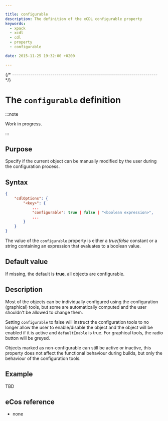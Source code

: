 ```yaml
---

title: configurable
description: The definition of the xCDL configurable property
keywords:
  - xpack
  - xcdl
  - cdl
  - property
  - configurable

date: 2015-11-25 19:32:00 +0200

---
```



{/* ------------------------------------------------------------------------ */}

# The `configurable` definition

:::note

Work in progress.

:::

## Purpose

Specify if the current object can be manually modified by the user during the configuration process.

## Syntax

```json {5}
{
    "cdlOptions": {
        "<key>": {
            ...
            "configurable": true | false | "<boolean expression>",
            ...
        }
    }
}
```

The value of the `configurable` property is either a _true_/_false_ constant or a string containing an expression that evaluates to a boolean value.

## Default value

If missing, the default is **true**, all objects are configurable.

## Description

Most of the objects can be individually configured using the configuration (graphical) tools, but some are automatically computed and the user shouldn't be allowed to change them.

Setting `configurable` to false will instruct the configuration tools to no longer allow the user to enable/disable the object and the object will be enabled if it is active and `defaultEnable` is true. For graphical tools, the radio button will be greyed.

Objects marked as non-configurable can still be active or inactive, this property does not affect the functional behaviour during builds, but only the behaviour of the configuration tools.

## Example

TBD


## eCos reference

- none
